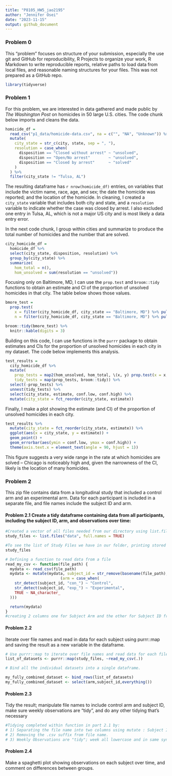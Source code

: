 ```yaml
---
title: "P8105_HW5_jao2195"
author: "Jennifer Osei"
date: "2023-11-15"
output: github_document
---
```

### Problem 0

This "problem" focuses on structure of your submission, especially the use git and GitHub for reproducibility, R Projects to organize your work, R Markdown to write reproducible reports, relative paths to load data from local files, and reasonable naming structures for your files. This was not prepared as a GitHub repo.

```r
library(tidyverse)
```


### Problem 1

For this problem, we are interested in data gathered and made public by _The Washington Post_ on homicides in 50 large U.S. cities. The code chunk below imports and cleans the data.

```r
homicide_df = 
  read_csv("p1_data/homicide-data.csv", na = c("", "NA", "Unknown")) %>%
  mutate(
    city_state = str_c(city, state, sep = ", "),
    resolution = case_when(
      disposition == "Closed without arrest" ~ "unsolved",
      disposition == "Open/No arrest"        ~ "unsolved",
      disposition == "Closed by arrest"      ~ "solved"
    )
  ) %>% 
  filter(city_state != "Tulsa, AL") 
```

The resulting dataframe has `r nrow(homicide_df)` entries, on variables that include the victim name, race, age, and sex; the date the homicide was reported; and the location of the homicide. In cleaning, I created a `city_state` variable that includes both city and state, and a `resolution` variable to indicate whether the case was closed by arrest. I also excluded one entry in Tulsa, AL, which is not a major US city and is most likely a data entry error. 

In the next code chunk, I group within cities and summarize to produce the total number of homicides and the number that are solved. 

```r
city_homicide_df = 
  homicide_df %>% 
  select(city_state, disposition, resolution) %>% 
  group_by(city_state) %>% 
  summarize(
    hom_total = n(),
    hom_unsolved = sum(resolution == "unsolved"))
```

Focusing only on Baltimore, MD, I can use the `prop.test` and `broom::tidy` functions to obtain an estimate and CI of the proportion of unsolved homicides in that city. The table below shows those values.

```r
bmore_test = 
  prop.test(
    x = filter(city_homicide_df, city_state == "Baltimore, MD") %>% pull(hom_unsolved),
    n = filter(city_homicide_df, city_state == "Baltimore, MD") %>% pull(hom_total)) 

broom::tidy(bmore_test) %>% 
  knitr::kable(digits = 3)
```

Building on this code, I can use functions in the `purrr` package to obtain estimates and CIs for the proportion of unsolved homicides in each city in my dataset. The code below implements this analysis. 

```r
test_results = 
  city_homicide_df %>% 
  mutate(
    prop_tests = map2(hom_unsolved, hom_total, \(x, y) prop.test(x = x, n = y)),
    tidy_tests = map(prop_tests, broom::tidy)) %>% 
  select(-prop_tests) %>% 
  unnest(tidy_tests) %>% 
  select(city_state, estimate, conf.low, conf.high) %>% 
  mutate(city_state = fct_reorder(city_state, estimate))
```

Finally, I make a plot showing the estimate (and CI) of the proportion of unsolved homicides in each city.

```r
test_results %>% 
  mutate(city_state = fct_reorder(city_state, estimate)) %>% 
  ggplot(aes(x = city_state, y = estimate)) + 
  geom_point() + 
  geom_errorbar(aes(ymin = conf.low, ymax = conf.high)) + 
  theme(axis.text.x = element_text(angle = 90, hjust = 1))
```

This figure suggests a very wide range in the rate at which homicides are solved -- Chicago is noticeably high and, given the narrowness of the CI, likely is the location of many homicides. 


###############################################################
### Problem 2
###############################################################
This zip file contains data from a longitudinal study that included a control arm and an experimental arm. Data for each participant is included in a separate file, and file names include the subject ID and arm.

#### Problem 2.1 Create a tidy dataframe containing data from all participants, including the subject ID, arm, and observations over time:

```r
#Created a vector of all files needed from our directory using list.files() function.
study_files <- list.files("data", full.names = TRUE)

#To see the list of Study Files we have in our folder, printing stored variable above.
study_files

# Defining a function to read data from a file
read_my_csv <- function(file_path) {
  mydata <- read_csv(file_path)
  mydata <- mutate(mydata, subject_id = str_remove(basename(file_path), "\\.csv"), 
                        (arm = case_when(
    str_detect(subject_id, "con_") ~ "Control",
    str_detect(subject_id, "exp_") ~ "Experimental",
    TRUE ~ NA_character_
  )))

  return(mydata)
}
#creating 2 columns one for Subject Arm and the other for Subject ID from the filename. 
```

#### Problem 2.2 
Iterate over file names and read in data for each subject using purrr::map and saving the result as a new variable in the dataframe.

```r
# Use purrr::map to iterate over file names and read data for each file.
list_of_datasets <- purrr::map(study_files, ~read_my_csv(.))

# Bind all the individual datasets into a single dataframe.

my_fully_combined_dataset <- bind_rows(list_of_datasets)
my_fully_combined_dataset <- select(arm,subject_id,everything())

```

#### Problem 2.3
Tidy the result; manipulate file names to include control arm and subject ID, make sure weekly observations are “tidy”, and do any other tidying that’s necessary

```r
#Tidying completed within function in part 2.1 by:
# 1) Separating the file name into two columns using mutate : Subject ID and Arm 
# 2) Removing the .csv suffix from file name.
# 3) Weekly Observations are "tidy"; week all lowercase and in same syntax, week_1 to week_8, across the whole datafile. 
```

#### Problem 2.4
Make a spaghetti plot showing observations on each subject over time, and comment on differences between groups.

```r


```

